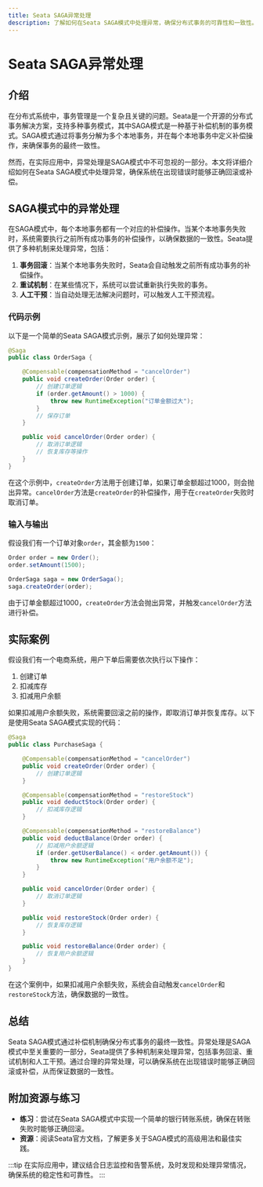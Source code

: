 ```yaml
---
title: Seata SAGA异常处理
description: 了解如何在Seata SAGA模式中处理异常，确保分布式事务的可靠性和一致性。本文将通过代码示例和实际案例，帮助初学者掌握SAGA模式中的异常处理机制。
---
```


# Seata SAGA异常处理

## 介绍

在分布式系统中，事务管理是一个复杂且关键的问题。Seata是一个开源的分布式事务解决方案，支持多种事务模式，其中SAGA模式是一种基于补偿机制的事务模式。SAGA模式通过将事务分解为多个本地事务，并在每个本地事务中定义补偿操作，来确保事务的最终一致性。

然而，在实际应用中，异常处理是SAGA模式中不可忽视的一部分。本文将详细介绍如何在Seata SAGA模式中处理异常，确保系统在出现错误时能够正确回滚或补偿。

## SAGA模式中的异常处理

在SAGA模式中，每个本地事务都有一个对应的补偿操作。当某个本地事务失败时，系统需要执行之前所有成功事务的补偿操作，以确保数据的一致性。Seata提供了多种机制来处理异常，包括：

1. **事务回滚**：当某个本地事务失败时，Seata会自动触发之前所有成功事务的补偿操作。
2. **重试机制**：在某些情况下，系统可以尝试重新执行失败的事务。
3. **人工干预**：当自动处理无法解决问题时，可以触发人工干预流程。

### 代码示例

以下是一个简单的Seata SAGA模式示例，展示了如何处理异常：

```java
@Saga
public class OrderSaga {

    @Compensable(compensationMethod = "cancelOrder")
    public void createOrder(Order order) {
        // 创建订单逻辑
        if (order.getAmount() > 1000) {
            throw new RuntimeException("订单金额过大");
        }
        // 保存订单
    }

    public void cancelOrder(Order order) {
        // 取消订单逻辑
        // 恢复库存等操作
    }
}
```

在这个示例中，`createOrder`方法用于创建订单，如果订单金额超过1000，则会抛出异常。`cancelOrder`方法是`createOrder`的补偿操作，用于在`createOrder`失败时取消订单。

### 输入与输出

假设我们有一个订单对象`order`，其金额为`1500`：

```java
Order order = new Order();
order.setAmount(1500);

OrderSaga saga = new OrderSaga();
saga.createOrder(order);
```

由于订单金额超过1000，`createOrder`方法会抛出异常，并触发`cancelOrder`方法进行补偿。

## 实际案例

假设我们有一个电商系统，用户下单后需要依次执行以下操作：

1. 创建订单
2. 扣减库存
3. 扣减用户余额

如果扣减用户余额失败，系统需要回滚之前的操作，即取消订单并恢复库存。以下是使用Seata SAGA模式实现的代码：

```java
@Saga
public class PurchaseSaga {

    @Compensable(compensationMethod = "cancelOrder")
    public void createOrder(Order order) {
        // 创建订单逻辑
    }

    @Compensable(compensationMethod = "restoreStock")
    public void deductStock(Order order) {
        // 扣减库存逻辑
    }

    @Compensable(compensationMethod = "restoreBalance")
    public void deductBalance(Order order) {
        // 扣减用户余额逻辑
        if (order.getUserBalance() < order.getAmount()) {
            throw new RuntimeException("用户余额不足");
        }
    }

    public void cancelOrder(Order order) {
        // 取消订单逻辑
    }

    public void restoreStock(Order order) {
        // 恢复库存逻辑
    }

    public void restoreBalance(Order order) {
        // 恢复用户余额逻辑
    }
}
```

在这个案例中，如果扣减用户余额失败，系统会自动触发`cancelOrder`和`restoreStock`方法，确保数据的一致性。

## 总结

Seata SAGA模式通过补偿机制确保分布式事务的最终一致性。异常处理是SAGA模式中至关重要的一部分，Seata提供了多种机制来处理异常，包括事务回滚、重试机制和人工干预。通过合理的异常处理，可以确保系统在出现错误时能够正确回滚或补偿，从而保证数据的一致性。

## 附加资源与练习

- **练习**：尝试在Seata SAGA模式中实现一个简单的银行转账系统，确保在转账失败时能够正确回滚。
- **资源**：阅读Seata官方文档，了解更多关于SAGA模式的高级用法和最佳实践。

:::tip
在实际应用中，建议结合日志监控和告警系统，及时发现和处理异常情况，确保系统的稳定性和可靠性。
:::
